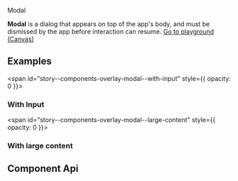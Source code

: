 
<bal-doc-banner id="story--components-overlay-modal--basic">Modal</bal-doc-banner>

<bal-doc-lead>
  <b>Modal</b> is a dialog that appears on top of the app's body, and must be dismissed by the app before interaction
  can resume.
</bal-doc-lead>

<Canvas withSource="open" className="has-visible-overflow">
  <Story id="components-overlay-modal--basic" />
</Canvas>


<bal-doc-app>
  <bal-button-group class="mb-large" position="center">
    <a class="button is-primary" href="?path=/story/components-overlay-modal--basic">
      Go to playground (Canvas)
    </a>
    <bal-doc-stackblitz
      template={exampleHtml}
      component={exampleTs}
      name-2="modal"
      template-2={modalHtml}
      component-2={modalTs}
    ></bal-doc-stackblitz>
  </bal-button-group>
</bal-doc-app>

## Examples

<span id="story--components-overlay-modal--with-input" style={{ opacity: 0 }}></span>

### With Input

<Canvas className="has-visible-overflow">
  <Story id="components-overlay-modal--with-input" />
</Canvas>

<span id="story--components-overlay-modal--large-content" style={{ opacity: 0 }}></span>

### With large content

<Canvas className="has-visible-overflow">
  <Story id="components-overlay-modal--large-content" />
</Canvas>

## Component Api

<Description markdown={readme} />
<Description markdown={modalHeader} />
<Description markdown={modalBody} />


<div class="framework-angular">
  <Description markdown={angularIntegration} />
</div>

<div class="framework-vue">
  <Description markdown={vueIntegration} />
</div>


<Description markdown={testing} />

<bal-doc-github link="/components/notice/bal-modal/stories/bal-modal.docs.mdx"></bal-doc-github>
